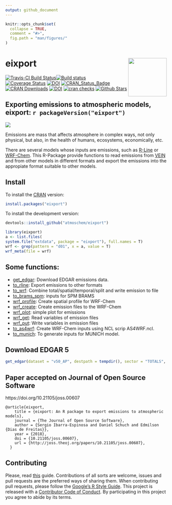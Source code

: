 ```yaml
---
output: github_document
---
```


<!-- README.md is generated from README.Rmd. Please edit that file -->

```r
knitr::opts_chunk$set(
  collapse = TRUE,
  comment = "#>",
  fig.path = "man/figures/"
)
```

# eixport <img src="man/figures/logo.png" align="right" alt="" width="120" />

[![Travis-CI Build Status](https://travis-ci.org/atmoschem/eixport.svg?branch=master)](https://travis-ci.org/atmoschem/eixport)[![Build status](https://ci.appveyor.com/api/projects/status/frk36kmayf8yff70?svg=true)](https://ci.appveyor.com/project/Schuch666/eixport)
[![Coverage Status](https://img.shields.io/codecov/c/github/atmoschem/eixport/master.svg)](https://codecov.io/github/atmoschem/eixport?branch=master)
[![DOI](https://zenodo.org/badge/106145968.svg)](https://zenodo.org/badge/latestdoi/106145968)
[![CRAN_Status_Badge](http://www.r-pkg.org/badges/version/eixport)](http://cran.r-project.org/web/packages/eixport) 
[![CRAN Downloads](http://cranlogs.r-pkg.org/badges/grand-total/eixport?color=orange)](http://cran.r-project.org/package=eixport)
[![DOI](http://joss.theoj.org/papers/10.21105/joss.00607/status.svg)](https://doi.org/10.21105/joss.00607)
[![cran checks](https://cranchecks.info/badges/worst/eixport)](https://cran.r-project.org/web/checks/check_results_eixport.html)
[![Github Stars](https://img.shields.io/github/stars/atmoschem/eixport.svg?style=social&label=Github)](https://github.com/atmoschem/eixport)


## Exporting emissions to atmospheric models, eixport: `r packageVersion("eixport")`

![](https://i.imgur.com/BcZ2tfW.png)

Emissions are mass that affects atmosphere in complex ways, not only physical, but also, in the health of humans, ecosystems, economically, etc.

There are several models whose inputs are emissions, such as [R-Line](https://www.cmascenter.org/r-line/) or [WRF-Chem](https://ruc.noaa.gov/wrf/wrf-chem/). 
This R-Package provide functions to read emissions from [VEIN](https://github.com/ibarraespinosa/vein) and from other models 
in different formats and export the emissions into the appropiate format suitable to other models.


## Install

To install the [CRAN](https://CRAN.R-project.org/package=eixport) version:

```r
install.packages("eixport")
```

To install the development version:

```r
devtools::install_github("atmoschem/eixport")
```

```r
library(eixport)
a <- list.files(
system.file("extdata", package = "eixport"), full.names = T)
wrf <- grep(pattern = "d01", x = a, value = T)
wrf_meta(file = wrf)
```

## Some functions:

- [get_edgar](https://atmoschem.github.io/eixport/reference/get_edgar.html): Download EDGAR emissions data.
- [to_rline](https://atmoschem.github.io/eixport/reference/to_rline.html): Export emissions to other formats
- [to_wrf](https://atmoschem.github.io/eixport/reference/to_wrf.html):	Combine total/spatial/temporal/split and write emission to file
- [to_brams_spm](https://atmoschem.github.io/eixport/reference/to_brams_spm.html):	inputs for SPM BRAMS
- [wrf_profile](https://atmoschem.github.io/eixport/reference/wrf_profile.html): Create spatial profile for WRF-Chem
- [wrf_create](https://atmoschem.github.io/eixport/reference/wrf_create.html):	Create emission files to the WRF-Chem
- [wrf_plot](https://atmoschem.github.io/eixport/reference/wrf_plot.html): simple plot for emissions
- [wrf_get](https://atmoschem.github.io/eixport/reference/wrf_get.html):	Read variables of emission files
- [wrf_put](https://atmoschem.github.io/eixport/reference/wrf_put.html):	Write variables in emission files
- [to_as4wrf](https://atmoschem.github.io/eixport/reference/to_as4wrf.html): Create WRF-Chem inputs using NCL scrip AS4WRF.ncl.
- [to_munich](https://atmoschem.github.io/eixport/reference/to_munich.html): To generate inputs for
MUNICH model.

## Download EDGAR 5

```r
get_edgar(dataset = "v50_AP", destpath = tempdir(), sector = "TOTALS", year = 2014)
```

## Paper accepted on Journal of Open Source Software

https://doi.org/10.21105/joss.00607

```
@article{eixport,
    title = {eixport: An R package to export emissions to atmospheric models},
    journal = {The Journal of Open Source Software},
    author = {Sergio Ibarra-Espinosa and Daniel Schuch and Edmilson {Dias de Freitas}},
    year = {2018},
    doi = {10.21105/joss.00607},
    url = {http://joss.theoj.org/papers/10.21105/joss.00607},
  }
```


## Contributing

Please, read [this](https://github.com/atmoschem/eixport/blob/master/CONTRIBUTING.md) guide.
Contributions of all sorts are welcome, issues and pull requests are the preferred ways of sharing them.
When contributing pull requests, please follow the [Google's R Style Guide](https://google.github.io/styleguide/Rguide.xml).
This project is released with a [Contributor Code of Conduct](https://github.com/atmoschem/eixport/blob/master/CODE_OF_CONDUCT.md). By participating in this project you agree to abide by its terms.
